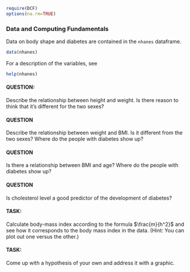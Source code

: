 ```r
require(DCF)
options(na.rm=TRUE)
```

### Data and Computing Fundamentals

Data on body shape and diabetes are contained in the `nhanes` dataframe.

```r
data(nhanes)
```

For a description of the variables, see
```r
help(nhanes)
```

#### QUESTION: 

Describe the relationship between height and weight.  Is there reason to think that it's different for the two sexes?

#### QUESTION

Describe the relationship between weight and BMI.  Is it different from the two sexes?  Where do the people with diabetes show up?

#### QUESTION

Is there a relationship between BMI and age?  Where do the people with diabetes show up?

#### QUESTION

Is cholesterol level a good predictor of the development of diabetes?

#### TASK: 

Calculate body-mass index according to the formula $\frac{m}{h^2}$ and see how it corresponds to the body mass index in the data.  (Hint: You can plot out one versus the other.)

#### TASK:

Come up with a hypothesis of your own and address it with a graphic.
